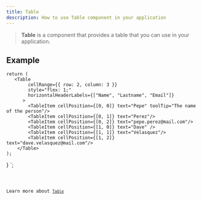 ```yaml
---
title: Table
description: How to use Table component in your application
---
```



> **Table** is a component that provides a table that you can use in your application.

## Example


    return (
       <Table
            cellRange={{ row: 2, column: 3 }}
            style="flex: 1;"
            horizontalHeaderLabels={["Name", "Lastname", "Email"]}
          >
            <TableItem cellPosition={[0, 0]} text="Pepe" toolTip="The name of the person"/>
            <TableItem cellPosition={[0, 1]} text="Perez"/>
            <TableItem cellPosition={[0, 2]} text="pepe.perez@mail.com"/>
            <TableItem cellPosition={[1, 0]} text="Dave" />
            <TableItem cellPosition={[1, 1]} text="Velasquez"/>
            <TableItem cellPosition={[1, 2]} text="dave.velasquez@mail.com"/>
        </Table>
    );
}
`;

<Code code={TableExample} title='example_table.tsx' lang='tsx' />

Learn more about [`Table`](https://vixen-js.github.io/docs/build-application-vanilla/Advanced-Widgets/QTableWidget)